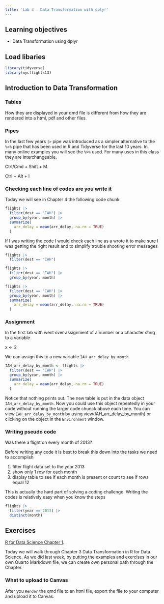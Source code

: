 ```yaml
---
title: 'Lab 3 : Data Transformation with dplyr'
---
```


## Learning objectives

-   Data Transformation using dplyr

## Load libaries

```r
library(tidyverse)
library(nycflights13)
```


## Introduction to Data Transformation

### Tables

How they are displayed in your qmd file is different from how they are rendered into a html, pdf and other files.  

### Pipes 

In the last few years `|>` pipe was introduced as a simpler alternative to the `%>%` pipe that has been used in R and Tidyverse for the last 10 years. In many online examples you will see the `%>%` used. For many uses in this class they are interchangeable. 

Ctrl/Cmd + Shift + M.

Ctrl + Alt + I

### Checking each line of codes are you write it

Today we will see in Chapter 4 the following code chunk

```r
flights |>
  filter(dest == "IAH") |> 
  group_by(year, month) |> 
  summarize(
    arr_delay = mean(arr_delay, na.rm = TRUE)
  )
```

If I was writing the code I would check each line as a wrote it to make sure I was getting the right result and to simplify trouble shooting error messages

```r
flights |>
  filter(dest == "IAH") 
```

```r
flights |>
  filter(dest == "IAH") |> 
  group_by(year, month)
```

```r
flights |>
  filter(dest == "IAH") |> 
  group_by(year, month) |> 
  summarize(
    arr_delay = mean(arr_delay, na.rm = TRUE)
  )
```
### Assignment

In the first lab with went over assignment of a number or a character sting to a variable

x <- 2

We can assign this to a new variable `IAH_arr_delay_by_month`

```r
IAH_arr_delay_by_month <- flights |>
  filter(dest == "IAH") |> 
  group_by(year, month) |> 
  summarize(
    arr_delay = mean(arr_delay, na.rm = TRUE)
  )
```

Notice that nothing prints out. The new table is put in the data object `IAH_arr_delay_by_month`. Now you could use this object repeatedly in your code without running the larger code chunck above each time. You can view `IAH_arr_delay_by_month` by using view(IAH_arr_delay_by_month) or clicking on the object in the `Environment` window.

### Writing pseudo code

Was there a flight on every month of 2013?

Before writing any code it is best to break this down into the tasks we need to accomplish

1. filter flight data set to the year 2013
2. show only 1 row for each month 
3. display table to see if each month is present or count to see if rows equal 12

This is actually the hard part of solving a coding challenge. Writing the codes is relatively easy when you know the steps

```r
flights |> 
  filter(year == 2013) |> 
  distinct(month)
```

## Exercises

[R for Data Science Chapter 1](https://r4ds.hadley.nz/data-transform). 

Today we will walk through Chapter 3 Data Transformation in R for Data Science. As we did last week, by putting the examples and exercises in our own Quarto Markdown file, we can create own personal path through the Chapter. 


### What to upload to Canvas

After you `Render` the qmd file to an html file, export the file to your computer and upload it to Canvas.
